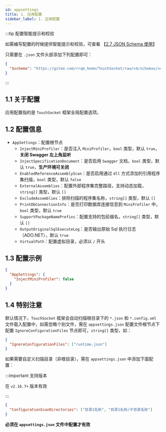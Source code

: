 ```yaml
---
id: appsettings
title: 1. 应用配置
sidebar_label: 1. 应用配置
---
```


:::tip 配置智能提示和校验

如需编写配置的时候提供智能提示和校验，可查看 【[2.7 JSON Schema 使用](../jsonschema)】

只需要在 `.json` 文件头部添加下列配置即可：

```json showLineNumbers {2}
{
  "$schema": "https://gitee.com/rrqm_home/TouchSocket/raw/v4/schemas/v4/TouchSocket-schema.json"
}
```

:::

## 1.1 关于配置

应用配置指的是 `TouchSocket` 框架全局配置选项。

## 1.2 配置信息

- `AppSettings`：配置根节点
  - `InjectMiniProfiler`：是否注入 `MiniProfiler`，`bool` 类型，默认 `true`，**关闭 Swagger 左上角监听**
  - `InjectSpecificationDocument`：是否启用 `Swagger` 文档，`bool` 类型，默认 `true`，**生产环境可关闭**
  - `EnabledReferenceAssemblyScan`：是否启用通过 `dll` 方式添加的引用程序集扫描，`bool` 类型，默认 `false`
  - `ExternalAssemblies`：配置外部程序集完整路径，支持动态加载，`string[]` 类型，默认 `[]`
  - `ExcludeAssemblies`：排除扫描的程序集名称，`string[]` 类型，默认 `[]`
  - `PrintDbConnectionInfo`：是否打印数据库连接信息到 `MiniProfiler` 中，`bool` 类型，默认 `true`
  - `SupportPackageNamePrefixs`：配置支持的包前缀名，`string[]` 类型，默认 `[]`
  - `OutputOriginalSqlExecuteLog`：是否输出原始 Sql 执行日志（ADO.NET），默认 `true`
  - `VirtualPath`：配置虚拟目录，必须以 `/` 开头

## 1.3 配置示例

```json showLineNumbers
{
  "AppSettings": {
    "InjectMiniProfiler": false
  }
}
```

## 1.4 特别注意

默认情况下，`TouchSocket` 框架会自动扫描根目录下的 `*.json` 和 `*.config.xml` 文件载入配置中，如需忽略个别文件，需在 `appsettings.json` 配置文件根节点下配置 `IgnoreConfigurationFiles` 节点即可，`string[]` 类型，如：

```json showLineNumbers
{
  "IgnoreConfigurationFiles": ["runtime.json"]
}
```

如果需要自定义扫描目录（非根目录），需在 `appsettings.json` 中添加下面配置：

:::important 支持版本

在 `v2.16.7+` 版本有效

:::

```json showLineNumbers
{
  "ConfigurationScanDirectories": ["目录1名称", "目录1名称/子目录名称"]
}
```

**必须在 `appsettings.json` 文件中配置才有效**
